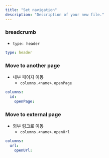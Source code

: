 ```yaml
---
title: "Set navigation"
description: "Description of your new file."
---
```


### breadcrumb

- `type: header`

```yaml
type: header
```

### Move to another page

- 내부 페이지 이동
  - `columns.<name>.openPage`

```yaml
columns:
  id:
    openPage: 
```

### Move to external page

- 외부 링크로 이동
  - `columns.<name>.openUrl`

```yaml
columns:
  url:
    openUrl: 
```